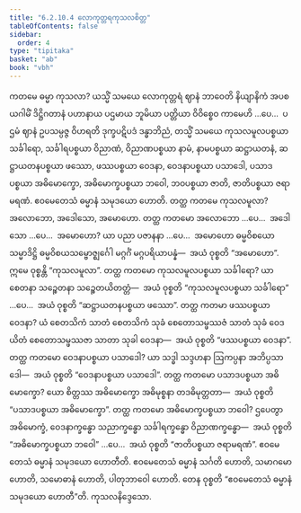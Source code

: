 ```yaml
---
title: "6.2.10.4 လောကုတ္တရကုသလစိတ္တ"
tableOfContents: false
sidebar:
  order: 4
type: "tipitaka"
basket: "ab"
book: "vbh"
---
```



<DynamicBreadcrumb />

<Division number="304" book="vbh" e="ch" v="30" p="180">

<Paragraph number="1219" book="vbh">
ကတမေ ဓမ္မာ ကုသလာ? ယသ္မိံ သမယေ လောကုတ္တရံ ဈာနံ ဘာဝေတိ နိယျာနိကံ အပစယဂါမိံ ဒိဋ္ဌိဂတာနံ ပဟာနာယ ပဌမာယ ဘူမိယာ ပတ္တိယာ ဝိဝိစ္စေဝ ကာမေဟိ …ပေ…  ပဌမံ ဈာနံ ဥပသမ္ပဇ္ဇ ဝိဟရတိ ဒုက္ခပဋိပဒံ ဒန္ဓာဘိညံ, တသ္မိံ သမယေ ကုသလမူလပစ္စယာ သင်္ခါရော, သင်္ခါရပစ္စယာ ဝိညာဏံ, ဝိညာဏပစ္စယာ နာမံ, နာမပစ္စယာ ဆဋ္ဌာယတနံ, ဆဋ္ဌာယတနပစ္စယာ ဖဿော, ဖဿပစ္စယာ ဝေဒနာ, ဝေဒနာပစ္စယာ ပသာဒေါ, ပသာဒပစ္စယာ အဓိမောက္ခော, အဓိမောက္ခပစ္စယာ ဘဝေါ, ဘဝပစ္စယာ ဇာတိ, ဇာတိပစ္စယာ ဇရာမရဏံ. ဧဝမေတေသံ ဓမ္မာနံ သမုဒယော ဟောတိ.
</Paragraph>

</Division>
<Division number="305" book="vbh" e="ch" v="30" p="180">

<Paragraph number="1220" book="vbh">
တတ္ထ ကတမေ ကုသလမူလာ? အလောဘော, အဒေါသော, အမောဟော.
</Paragraph>

<Paragraph number="1221" book="vbh">
တတ္ထ ကတမော အလောဘော …ပေ…  အဒေါသော …ပေ…  အမောဟော? ယာ ပညာ ပဇာနနာ …ပေ…  အမောဟော ဓမ္မဝိစယော သမ္မာဒိဋ္ဌိ ဓမ္မဝိစယသမ္ဗောဇ္ဈင်္ဂေါ မဂ္ဂင်္ဂံ မဂ္ဂပရိယာပန္နံ—  အယံ ဝုစ္စတိ “အမောဟော”. ဣမေ ဝုစ္စန္တိ “ကုသလမူလာ”.
</Paragraph>

<Paragraph number="1222" book="vbh">
တတ္ထ ကတမော ကုသလမူလပစ္စယာ သင်္ခါရော? ယာ စေတနာ သဉ္စေတနာ သဉ္စေတယိတတ္တံ—  အယံ ဝုစ္စတိ “ကုသလမူလပစ္စယာ သင်္ခါရော” …ပေ…  အယံ ဝုစ္စတိ “ဆဋ္ဌာယတနပစ္စယာ ဖဿော”.
</Paragraph>

<Paragraph number="1223" book="vbh">
တတ္ထ ကတမာ ဖဿပစ္စယာ ဝေဒနာ? ယံ စေတသိကံ သာတံ စေတသိကံ သုခံ စေတောသမ္ဖဿဇံ သာတံ သုခံ ဝေဒယိတံ စေတောသမ္ဖဿဇာ သာတာ သုခါ ဝေဒနာ—  အယံ ဝုစ္စတိ “ဖဿပစ္စယာ ဝေဒနာ”.
</Paragraph>

<Paragraph number="1224" book="vbh">
တတ္ထ ကတမော ဝေဒနာပစ္စယာ ပသာဒေါ? ယာ သဒ္ဓါ သဒ္ဒဟနာ ဩကပ္ပနာ အဘိပ္ပသာဒေါ—  အယံ ဝုစ္စတိ “ဝေဒနာပစ္စယာ ပသာဒေါ”.
</Paragraph>

<Paragraph number="1225" book="vbh">
တတ္ထ ကတမော ပသာဒပစ္စယာ အဓိမောက္ခော? ယော စိတ္တဿ အဓိမောက္ခော အဓိမုစ္စနာ တဒဓိမုတ္တတာ—  အယံ ဝုစ္စတိ “ပသာဒပစ္စယာ အဓိမောက္ခော”.
</Paragraph>

<Paragraph number="1226" book="vbh">
တတ္ထ ကတမော အဓိမောက္ခပစ္စယာ ဘဝေါ? ဌပေတွာ အဓိမောက္ခံ, ဝေဒနာက္ခန္ဓော သညာက္ခန္ဓော သင်္ခါရက္ခန္ဓော ဝိညာဏက္ခန္ဓော—  အယံ ဝုစ္စတိ “အဓိမောက္ခပစ္စယာ ဘဝေါ” …ပေ…  အယံ ဝုစ္စတိ “ဇာတိပစ္စယာ ဇရာမရဏံ”.
</Paragraph>

<Paragraph number="1227" book="vbh">
ဧဝမေတေသံ ဓမ္မာနံ သမုဒယော ဟောတီတိ. ဧဝမေတေသံ ဓမ္မာနံ သင်္ဂတိ ဟောတိ, သမာဂမော ဟောတိ, သမောဓာနံ ဟောတိ, ပါတုဘာဝေါ ဟောတိ. တေန ဝုစ္စတိ “ဧဝမေတေသံ ဓမ္မာနံ သမုဒယော ဟောတီ”တိ.

</Paragraph>
</Division>

<Paragraph number="1228" type="center" book="vbh">
ကုသလနိဒ္ဒေသော.
</Paragraph>